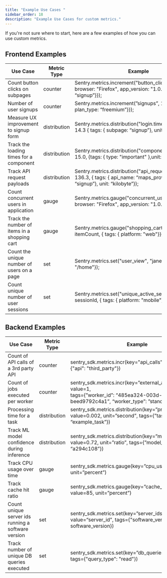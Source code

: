 ```yaml
---
title: "Example Use Cases "
sidebar_order: 18
description: "Example Use Cases for custom metrics."
---
```


If you're not sure where to start, here are a few examples of how you can use custom metrics.

## Frontend Examples
| **Use Case**                                 | **Metric Type**    | **Example**                                                                                                                             |
| -------------------------------------------- | ------------------ | --------------------------------------------------------------------------------------------------------------------------------------- |
| Count button clicks on subpages              | counter            | Sentry.metrics.increment("button_click", 1, { tags: { browser: "Firefox", app_version: "1.0.0", subpage: “signup”}});                   |
| Number of user signups                       | counter            | Sentry.metrics.increment(”signups”, 1, { tags: { plan_type: “freemium”}});                                                              |
| Measure UX improvement to signup form        | distribution       | Sentry.metrics.distribution("login.time_to_finish_form", 14.3 { tags: { subpage: “signup”}, unit: “second”});                           |
| Track the loading times for a component      | distribution       | Sentry.metrics.distribution("component_load_time", 15.0, {tags: { type: "important" },unit: "millisecond"});                            |
| Track API request payloads                   | distribution       | Sentry.metrics.distribution("api_request_payload", 136.3, { tags: { api_name: “maps_provider”, subpage: “signup”}, unit: “kilobyte”});  |
| Count concurrent users in application        | gauge              | Sentry.metrics.gauge("concurrent_users", 10, {  tags: { browser: "Firefox", app_version: "1.0.0"}});                                    |
| Track the number of items in a shopping cart | gauge              | Sentry.metrics.gauge("shopping_cart_item_count", itemCount, { tags: { platform: "web"}});                                               |
| Count the unique number of users on a page   | set                | Sentry.metrics.set("user_view", "jane", tags: {"page": "/home"});                                                                       |
| Count unique number of user sessions         | set                | Sentry.metrics.set("unique_active_sessions", sessionId, { tags: { platform: "mobile"}});                                                |


## Backend Examples

| **Use Case**                                       | **Metric Type**    | **Example**                                                                                                                                           |
| -------------------------------------------------- | -------------------| ----------------------------------------------------------------------------------------------------------------------------------------------------- |
| Count of API calls of a 3rd party API              | counter            | sentry_sdk.metrics.incr(key="api_calls", value=1, tags={"api": "third_party"})                                                                        |
| Count of jobs executed per worker                  | counter            | sentry_sdk.metrics.incr(key=”external_api_calls”, value=1,<br> tags={”worker_id”: “485ea324-003d-4f30-a0f9-beed9792c4a1”, “worker_type”: ”standard”}) |
| Processing time for a task	                       | distribution       | sentry_sdk.metrics.distribution(key=”processing_time”, value=0.002, unit=”second”, tags={”task”: “example_task”})                                     |
| Track ML model confidence during inference         | distribution       | sentry_sdk.metrics.distribution(key=”model_confidence”, value=0.72, unit=”ratio”, tags={”model_id”: “a294c108”})                                      |
| Track CPU usage over time                          | gauge              | sentry_sdk.metrics.gauge(key=”cpu_usage”, value=94, unit=”percent”)                                                                                   |
| Track cache hit ratio                              | gauge              | sentry_sdk.metrics.gauge(key=”cache_hit_ratio”, value=85, unit=”percent”)                                                                             |
| Count unique server ids running a software version | set                | sentry_sdk.metrics.set(key=”server_ids_running”, value=“server_id”, tags={"software_version": software_version})                                      |
| Track number of unique DB queries executed         | set                | sentry_sdk.metrics.set(key=”db_queries”, value=query, tags={"query_type": "read"})                                                                    |

